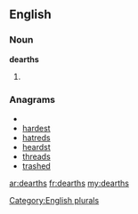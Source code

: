==English==

===Noun===
'''dearths'''

# {{plural of|[[dearth]]}}

===Anagrams===
* {{alphagram|adehrst}}
* [[hardest#English|hardest]]
* [[hatreds#English|hatreds]]
* [[heardst#English|heardst]]
* [[threads#English|threads]]
* [[trashed#English|trashed]]


[[Category:English plurals]]

[[ar:dearths]]
[[fr:dearths]]
[[my:dearths]]